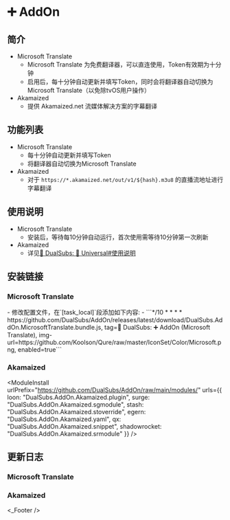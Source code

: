 
# ➕ AddOn

## 简介
* Microsoft Translate
  * Microsoft Translate 为免费翻译器，可以直连使用，Token有效期为十分钟
  * 启用后，每十分钟自动更新并填写Token，同时会将翻译器自动切换为Microsoft Translate（以免除tvOS用户操作）
* Akamaized
  * 提供 Akamaized.net 流媒体解决方案的字幕翻译

## 功能列表
* Microsoft Translate
  * 每十分钟自动更新并填写Token
  * 将翻译器自动切换为Microsoft Translate
* Akamaized
  * 对于 `https://*.akamaized.net/out/v1/${hash}.m3u8` 的直播流地址进行字幕翻译

## 使用说明
* Microsoft Translate
  * 安装后，等待每10分钟自动运行，首次使用需等待10分钟第一次刷新
* Akamaized
  * 详见[🍿 DualSubs: 🔣 Universal#使用说明](./universal#使用说明)

## 安装链接
### Microsoft Translate
<ModuleInstall urlPrefix="https://github.com/DualSubs/AddOn/releases/latest/download/">
  <ModuleInstall.Tab type="loon">
    <ModuleInstall.Item url="DualSubs.AddOn.MicrosoftTranslate.plugin"/>
  </ModuleInstall.Tab>
  <ModuleInstall.Tab type="surge">
    <ModuleInstall.Item url="DualSubs.AddOn.MicrosoftTranslate.sgmodule"/>
  </ModuleInstall.Tab>
  <ModuleInstall.Tab type="stash">
    <ModuleInstall.Item url="DualSubs.AddOn.MicrosoftTranslate.stoverride"/>
  </ModuleInstall.Tab>
  <ModuleInstall.Tab type="egern">
    <ModuleInstall.Item url="DualSubs.AddOn.MicrosoftTranslate.yaml"/>
  </ModuleInstall.Tab>
  <ModuleInstall.Tab type="qx">
    <ModuleInstall.Item url="DualSubs.AddOn.MicrosoftTranslate.snippet">
      - 修改配置文件，在`[task_local]`段添加如下内容:
      - ```*/10 * * * * https://github.com/DualSubs/AddOn/releases/latest/download/DualSubs.AddOn.MicrosoftTranslate.bundle.js, tag=🍿️ DualSubs: ➕ AddOn (Microsoft Translate), img-url=https://github.com/Koolson/Qure/raw/master/IconSet/Color/Microsoft.png, enabled=true```
    </ModuleInstall.Item>
  </ModuleInstall.Tab>
  <ModuleInstall.Tab type="shadowrocket">
    <ModuleInstall.Item url="DualSubs.AddOn.MicrosoftTranslate.srmodule"/>
  </ModuleInstall.Tab>
</ModuleInstall>

### Akamaized
<ModuleInstall
  urlPrefix="https://github.com/DualSubs/AddOn/raw/main/modules/"
  urls={{
    loon: "DualSubs.AddOn.Akamaized.plugin",
    surge: "DualSubs.AddOn.Akamaized.sgmodule",
    stash: "DualSubs.AddOn.Akamaized.stoverride",
    egern: "DualSubs.AddOn.Akamaized.yaml",
    qx: "DualSubs.AddOn.Akamaized.snippet",
    shadowrocket: "DualSubs.AddOn.Akamaized.srmodule"
  }}
/>

## 更新日志
### Microsoft Translate
### Akamaized
<_Footer />
